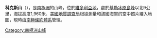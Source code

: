 {{Coord|71|50|S|160|32|E|source:GNIS|display=title}}

'''科克斯山'''（{{lang-en|Mount Cox}}），是[[南極洲|南極洲]]的山峰，位於[[維多利亞地|維多利亞地]]，處於[[基勒冰原島峰|基勒冰原島峰]]以北9公里，海拔高度1,960米，[[美國地質調查局|美國地質調查局]]根據測量和該國海軍的空中照片繪入地圖，現時由[[南極條約體系|南極條約體系]]管理。

{{Antarctica-geo-stub}}
[[Category:南極洲山峰|Category:南極洲山峰]]